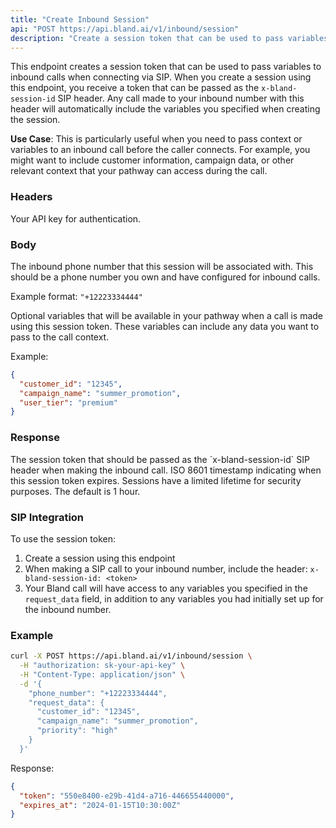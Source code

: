 ```yaml
---
title: "Create Inbound Session"
api: "POST https://api.bland.ai/v1/inbound/session"
description: "Create a session token that can be used to pass variables to inbound calls via SIP headers. This allows you to tie specific data to a call session before the call is initiated."
---
```


This endpoint creates a session token that can be used to pass variables to inbound calls when connecting via SIP. When you create a session using this endpoint, you receive a token that can be passed as the `x-bland-session-id` SIP header. Any call made to your inbound number with this header will automatically include the variables you specified when creating the session.

**Use Case**: This is particularly useful when you need to pass context or variables to an inbound call before the caller connects. For example, you might want to include customer information, campaign data, or other relevant context that your pathway can access during the call.

### Headers

<ParamField header="authorization" type="string" required>
  Your API key for authentication.
</ParamField>

### Body

<ParamField body="phone_number" type="string" required>
  The inbound phone number that this session will be associated with. This should be a phone number you own and have configured for inbound calls.
  
  Example format: `"+12223334444"`
</ParamField>

<ParamField body="request_data" type="object">
  Optional variables that will be available in your pathway when a call is made using this session token. These variables can include any data you want to pass to the call context.
  
  Example:
  ```json
  {
    "customer_id": "12345",
    "campaign_name": "summer_promotion",
    "user_tier": "premium"
  }
  ```
</ParamField>

### Response

<ResponseField name="token" type="string">
  The session token that should be passed as the `x-bland-session-id` SIP header when making the inbound call.
</ResponseField>

<ResponseField name="expires_at" type="string">
  ISO 8601 timestamp indicating when this session token expires. Sessions have a limited lifetime for security purposes. The default is 1 hour.
</ResponseField>

### SIP Integration

To use the session token:

1. Create a session using this endpoint
2. When making a SIP call to your inbound number, include the header: `x-bland-session-id: <token>`
3. Your Bland call will have access to any variables you specified in the `request_data` field, in addition to any variables you had initially set up for the inbound number.

### Example

```bash
curl -X POST https://api.bland.ai/v1/inbound/session \
  -H "authorization: sk-your-api-key" \
  -H "Content-Type: application/json" \
  -d '{
    "phone_number": "+12223334444",
    "request_data": {
      "customer_id": "12345",
      "campaign_name": "summer_promotion",
      "priority": "high"
    }
  }'
```

Response:
```json
{
  "token": "550e8400-e29b-41d4-a716-446655440000",
  "expires_at": "2024-01-15T10:30:00Z"
}
```

